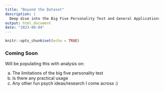 ---
title: "Beyond the Dataset"
description: |
  Deep dive into the Big Five Personality Test and General Applications/Trends in Society
output: html_document
date: "2023-08-04"
---

```{r setup, include=FALSE}
knitr::opts_chunk$set(echo = TRUE)
```

### Coming Soon 

Will be populating this with analysis on: 

a) The limitations of the big five personality test
b) Is there any practical usage
c) Any other fun psych ideas/research I come across :)